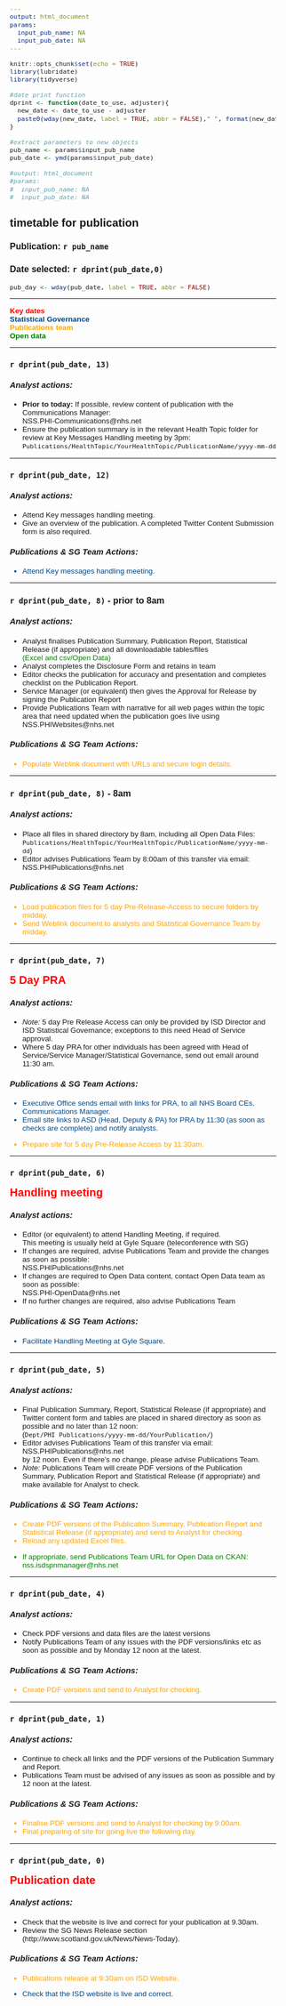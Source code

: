 ```yaml
---
output: html_document
params:
  input_pub_name: NA
  input_pub_date: NA
---
```

<style type="text/css">

div.statgov { 
color: rgb(0,71,133) !important;
}

div.statgov2 { 
color: rgb(0,71,133) !important;
font-weight: bold

}

div.pubs { 
color: orange !important;
}

div.pubs2 { 
color: orange !important;
font-weight: bold
}

div.open_data { 
color: green !important;
}

div.open_data2 { 
color: green !important;
font-weight: bold
}

div.key_date { 
color: red !important;
font-size: 20px;
font-weight: bold
}

div.key_date2 { 
color: red !important;
font-weight: bold
}

div.error { 
color: red !important;
font-size: 22px
}

body {
  font-family: Arial;
  font-size: 10pt;
}

h3 {
  font-family: Arial;
  font-size: 12pt;
}

h4 {
  font-family: Arial;
  font-size: 11pt;
}

</style>

```r
knitr::opts_chunk$set(echo = TRUE)
library(lubridate)
library(tidyverse)

#date print function
dprint <- function(date_to_use, adjuster){
  new_date <- date_to_use - adjuster
  paste0(wday(new_date, label = TRUE, abbr = FALSE)," ", format(new_date, "%d %B %Y"))
}

#extract parameters to new objects
pub_name <- params$input_pub_name
pub_date <- ymd(params$input_pub_date)

#output: html_document
#params:
#  input_pub_name: NA
#  input_pub_date: NA

```

## **timetable for publication**
### **Publication: `r pub_name`**  
### **Date selected: `r dprint(pub_date,0)`**

```r
pub_day <- wday(pub_date, label = TRUE, abbr = FALSE)
```

***
<div class = "key_date2">Key dates</div>
<div class = "statgov2">Statistical Governance</div>
<div class = "pubs2">Publications team</div>
<div class = "open_data2">Open data</div>
***

### **`r dprint(pub_date, 13)`**

#### *Analyst actions:*

* **Prior to today:**
If possible, review content of publication with the Communications Manager:<br>NSS.PHI-Communications@nhs.net
* Ensure the publication summary is in the relevant Health Topic folder for review 
at Key Messages Handling meeting by 3pm:<br>`Publications/HealthTopic/YourHealthTopic/PublicationName/yyyy-mm-dd`

***
### **`r dprint(pub_date, 12)`**

#### *Analyst actions:*

* Attend Key messages handling meeting.
* Give an overview of the publication. A completed Twitter Content Submission form is also required.

#### *Publications & SG Team Actions:*

<div class = "statgov">
* Attend Key messages handling meeting.
</div>

***
### **`r dprint(pub_date, 8)` - prior to 8am**

#### *Analyst actions:*

* Analyst finalises Publication Summary, Publication Report, Statistical Release (if appropriate) 
and all downloadable tables/files <div class = "open_data">(Excel and csv/Open Data)</div>
* Analyst completes the Disclosure Form and retains in team
* Editor checks the publication for accuracy and presentation and completes checklist on the Publication Report. 
* Service Manager (or equivalent) then gives the Approval for Release by signing the Publication Report 
* Provide Publications Team with narrative for all web pages within the topic area that 
need updated when the publication goes live using NSS.PHIWebsites@nhs.net 

#### *Publications & SG Team Actions:*

<div class = "pubs">
* Populate Weblink document with URLs and secure login details.
</div>

***
### **`r dprint(pub_date, 8)` - 8am**

#### *Analyst actions:*

* Place all files in shared directory by 8am, including all Open Data Files:
<br> `Publications/HealthTopic/YourHealthTopic/PublicationName/yyyy-mm-dd`)
* Editor advises Publications Team by 8:00am of this transfer via email: NSS.PHIPublications@nhs.net

#### *Publications & SG Team Actions:*
<div class = "pubs">
* Load publication files for 5 day Pre-Release-Access to secure folders by midday.
* Send Weblink document to analysts and Statistical Governance Team by midday.
</div>

***
### **`r dprint(pub_date, 7)`**

<div class = "key_date">5 Day PRA</div>

#### *Analyst actions:*

* *Note:* 5 day Pre Release Access can only be provided by ISD Director and
ISD Statistical Governance; exceptions to this need Head of Service approval.
* Where 5 day PRA for other individuals has been agreed with Head of Service/Service Manager/Statistical Governance,
send out email around 11:30 am.

#### *Publications & SG Team Actions:*
<div class = "statgov">
* Executive Office sends email with links for PRA, to all NHS Board CEs, Communications Manager.
* Email site links to ASD (Head, Deputy & PA) for PRA by 11:30 (as soon as checks are complete) and notify analysts.
</div>
<div class = "pubs">
* Prepare site for 5 day Pre-Release Access by 11:30am.
</div>

***
### **`r dprint(pub_date, 6)`**

<div class = "key_date">Handling meeting</div>

#### *Analyst actions:*

* Editor (or equivalent) to attend Handling Meeting, if required.  
This meeting is usually held at Gyle Square (teleconference with SG)
* If changes are required, advise Publications Team and provide the changes as soon as possible:
<br>NSS.PHIPublications@nhs.net
* If changes are required to Open Data content, contact Open Data team as soon as possible:<br>NSS.PHI-OpenData@nhs.net
* If no further changes are required, also advise Publications Team 

#### *Publications & SG Team Actions:*
<div class = "statgov">
* Facilitate Handling Meeting at Gyle Square.
</div>

***
### **`r dprint(pub_date, 5)`**

#### *Analyst actions:*

* Final Publication Summary, Report, Statistical Release (if appropriate) and 
Twitter content form and tables are placed in shared directory as soon as possible and no later than 12 noon:<br>
(`Dept/PHI Publications/yyyy-mm-dd/YourPublication/`)
* Editor advises Publications Team of this transfer via email:<br>
NSS.PHIPublications@nhs.net<br>by 12 noon. Even if there's no change, please advise Publications Team.
* *Note:* Publications Team will create PDF versions of the Publication Summary, Publication Report and
Statistical Release (if appropriate) and make available for Analyst to check.

#### *Publications & SG Team Actions:*
<div class = "pubs">
* Create PDF versions of the Publication Summary, Publication Report and Statistical Release (if appropriate)
and send to Analyst for checking.
* Reload any updated Excel files.
</div>
<div class = "open_data">
* If appropriate, send Publications Team URL for Open Data on CKAN:<br>nss.isdspnmanager@nhs.net
</div>

***
### **`r dprint(pub_date, 4)`**

#### *Analyst actions:*

* Check PDF versions and data files are the latest versions
* Notify Publications Team of any issues with the PDF versions/links etc as soon as possible and by Monday 12 noon at the latest. 

#### *Publications & SG Team Actions:*
<div class = "pubs">
* Create PDF versions and send to Analyst for checking.</div>

***
### **`r dprint(pub_date, 1)`**

#### *Analyst actions:*

* Continue to check all links and the PDF versions of the Publication Summary and Report.
* Publications Team must be advised of any issues as soon as possible and by 12 noon at the latest.

#### *Publications & SG Team Actions:*
<div class = "pubs">
* Finalise PDF versions and send to Analyst for checking by 9:00am.
* Final preparing of site for going live the following day.</div>

***
### **`r dprint(pub_date, 0)`**

<div class = "key_date">Publication date</div>

#### *Analyst actions:*

* Check that the website is live and correct for your publication at 9.30am.
* Review the SG News Release section (http://www.scotland.gov.uk/News/News-Today).

#### *Publications & SG Team Actions:*
<div class = "pubs">* Publications release at 9:30am on ISD Website.</div>
<div class = "statgov">* Check that the ISD website is live and correct.</div>

